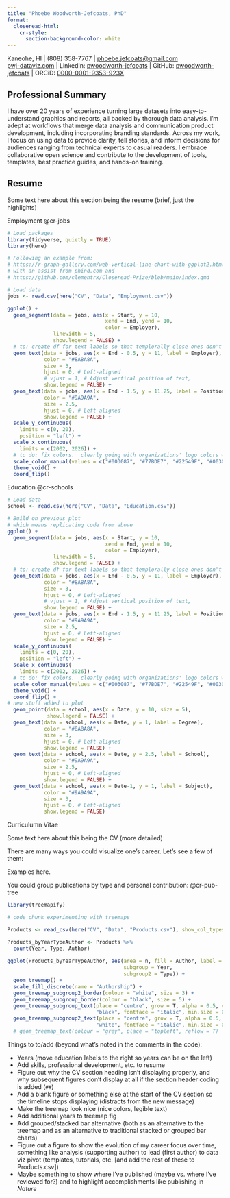 ```yaml
---
title: "Phoebe Woodworth-Jefcoats, PhD"
format: 
  closeread-html:
    cr-style:
      section-background-color: white
---
```


Kaneohe, HI  |  (808) 358-7767  |  <phoebe.jefcoats@gmail.com>  
[pwj-dataviz.com](https://www.pwj-dataviz.com)  |  LinkedIn: [pwoodworth-jefcoats](http://www.linkedin.com/in/pwoodworth-jefcoats)  |  GitHub: [pwoodworth-jefcoats](https://github.com/pwoodworth-jefcoats)  |  ORCiD: [0000-0001-9353-923X](https://orcid.org/0000-0001-9353-923X)  

## Professional Summary
I have over 20 years of experience turning large datasets into easy-to-understand
graphics and reports, all backed by thorough data analysis.  I'm adept at workflows
that merge data analysis and communication product development, including incorporating
branding standards.  Across my work, I focus on using data to provide clarity, tell
stories, and inform decisions for audiences ranging from technical experts to casual
readers.  I embrace collaborative open science and contribute to the development of
tools, templates, best practice guides, and hands-on training.

::::{.cr-section}

## Resume

Some text here about this section being the resume (brief, just the highlights)

Employment @cr-jobs

:::{#cr-jobs}
```r
# Load packages
library(tidyverse, quietly = TRUE)
library(here)

# Following an example from:
# https://r-graph-gallery.com/web-vertical-line-chart-with-ggplot2.html
# with an assist from phind.com and 
# https://github.com/clementrx/Closeread-Prize/blob/main/index.qmd

# Load data
jobs <- read.csv(here("CV", "Data", "Employment.csv"))

ggplot() +
  geom_segment(data = jobs, aes(x = Start, y = 10,
                                xend = End, yend = 10,
                                color = Employer),
               linewidth = 5,
               show.legend = FALSE) +
  # to: create df for text labels so that templorally close ones don't overlap
  geom_text(data = jobs, aes(x = End - 0.5, y = 11, label = Employer),
            color = "#8A8A8A",
            size = 3,
            hjust = 0, # Left-aligned
            # vjust = 1, # Adjust vertical position of text,
            show.legend = FALSE) +
  geom_text(data = jobs, aes(x = End - 1.5, y = 11.25, label = Position),
            color = "#9A9A9A",
            size = 2.5,
            hjust = 0, # Left-aligned
            show.legend = FALSE) +
  scale_y_continuous(
    limits = c(0, 20),
    position = "left") +
  scale_x_continuous(
    limits = c(2002, 2026)) +
  # to do: fix colors.  clearly going with organizations' logo colors won't work.
  scale_color_manual(values = c("#003087", "#77BDE7", "#22549F", "#003087")) +
  theme_void() +
  coord_flip()

```
:::

Education @cr-schools


:::{#cr-schools}
```r
# Load data
school <- read.csv(here("CV", "Data", "Education.csv"))

# Build on previous plot
# which means replicating code from above
ggplot() +
  geom_segment(data = jobs, aes(x = Start, y = 10,
                                xend = End, yend = 10,
                                color = Employer),
               linewidth = 5,
               show.legend = FALSE) +
  # to: create df for text labels so that templorally close ones don't overlap
  geom_text(data = jobs, aes(x = End - 0.5, y = 11, label = Employer),
            color = "#8A8A8A",
            size = 3,
            hjust = 0, # Left-aligned
            # vjust = 1, # Adjust vertical position of text,
            show.legend = FALSE) +
  geom_text(data = jobs, aes(x = End - 1.5, y = 11.25, label = Position),
            color = "#9A9A9A",
            size = 2.5,
            hjust = 0, # Left-aligned
            show.legend = FALSE) +
  scale_y_continuous(
    limits = c(0, 20),
    position = "left") +
  scale_x_continuous(
    limits = c(2002, 2026)) +
  # to do: fix colors.  clearly going with organizations' logo colors won't work.
  scale_color_manual(values = c("#003087", "#77BDE7", "#22549F", "#003087")) +
  theme_void() +
  coord_flip() +
# new stuff added to plot
  geom_point(data = school, aes(x = Date, y = 10, size = 5),
             show.legend = FALSE) +
  geom_text(data = school, aes(x = Date, y = 1, label = Degree),
            color = "#8A8A8A",
            size = 3,
            hjust = 0, # Left-aligned
            show.legend = FALSE) +
  geom_text(data = school, aes(x = Date, y = 2.5, label = School),
            color = "#9A9A9A",
            size = 2.5,
            hjust = 0, # Left-aligned
            show.legend = FALSE) +
  geom_text(data = school, aes(x = Date-1, y = 1, label = Subject),
            color = "#9A9A9A",
            size = 3,
            hjust = 0, # Left-aligned
            show.legend = FALSE)

```
:::

Curriculumn Vitae

Some text here about this being the CV (more detailed)

There are many ways you could visualize one's career.  Let's see a few of them:

Examples here.

You could group publications by type and personal contribution: @cr-pub-tree

:::{#cr-pub-tree}
```r
library(treemapify)

# code chunk experimenting with treemaps

Products <- read_csv(here("CV", "Data", "Products.csv"), show_col_types = FALSE)

Products_byYearTypeAuthor <- Products %>%
  count(Year, Type, Author)
  
ggplot(Products_byYearTypeAuthor, aes(area = n, fill = Author, label = Author,
                                      subgroup = Year,
                                      subgroup2 = Type)) +
  geom_treemap() +
  scale_fill_discrete(name = "Authorship") +
  geom_treemap_subgroup2_border(colour = "white", size = 3) +
  geom_treemap_subgroup_border(colour = "black", size = 5) +
  geom_treemap_subgroup_text(place = "centre", grow = T, alpha = 0.5, colour =
                             "black", fontface = "italic", min.size = 0) +
  geom_treemap_subgroup2_text(place = "centre", grow = T, alpha = 0.5, colour =
                             "white", fontface = "italic", min.size = 0) # +
  # geom_treemap_text(colour = "grey", place = "topleft", reflow = T)

```
:::

::::

Things to to/add (beyond what's noted in the comments in the code):  

* Years (move education labels to the right so years can be on the left)
* Add skills, professional development, etc. to resume
* Figure out why the CV section heading isn't displaying properly, and why
subsequent figures don't display at all if the section header coding is added (`##`)  
* Add a blank figure or something else at the start of the CV section so the timeline 
stops displaying (distracts from the new message)
* Make the treemap look nice (nice colors, legible text)  
* Add additional years to treemap fig  
* Add grouped/stacked bar alternative (both as an alternative to the treemap and
as an alternative to traditional stacked or grouped bar charts)  
* Figure out a figure to show the evolution of my career focus over time,
something like analysis (supporting author) to lead (first author) to data 
viz pivot (templates, tutorials, etc. [and add the rest of these to Products.csv])
* Maybe something to show where I've published (maybe vs. where I've reviewed for?) 
and to highlight accomplishments like publishing in *Nature*

